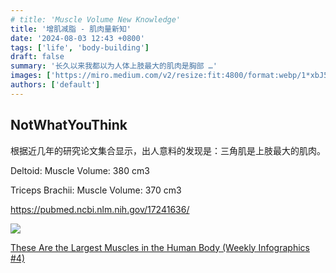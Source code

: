 ```yaml
---
# title: 'Muscle Volume New Knowledge'
title: '增肌减脂 - 肌肉量新知'
date: '2024-08-03 12:43 +0800'
tags: ['life', 'body-building']
draft: false
summary: '长久以来我都以为人体上肢最大的肌肉是胸部 …'
images: ['https://miro.medium.com/v2/resize:fit:4800/format:webp/1*xbJ5Nwd6n6mX4hkHO76tNQ.png']
authors: ['default']
---
```


## NotWhatYouThink

根据近几年的研究论文集合显示，出人意料的发现是：三角肌是上肢最大的肌肉。

Deltoid: Muscle Volume: 380 cm3

Triceps Brachii: Muscle Volume: 370 cm3

https://pubmed.ncbi.nlm.nih.gov/17241636/

![](https://github.com/lyleLH/image-repo/blob/master/images/WechatIMG345.png?raw=true)

[These Are the Largest Muscles in the Human Body (Weekly Infographics #4)](https://medium.com/house-of-hypertrophy/these-are-the-largest-muscles-in-the-human-body-weekly-infographics-4-6f13b147b5b0)
